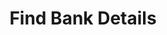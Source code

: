 ---
title: "Find Bank Details"
openapi: "GET /bankLookup"
description: "Find details about a bank account."
---
